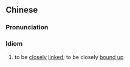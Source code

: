 {{also|息息相关}}
==Chinese==
{{zh-forms|s=息息相关|type=112}}

===Pronunciation===
{{zh-pron
|m=息息xiāngguān
|c=sik1 sik1 soeng1 gwaan1
|mn=sek-sek-siang-koan/sek-sek-siong-koan
|cat=id
}}

===Idiom===
{{zh-idiom}}

# to be [[closely]] [[linked]]; to be closely [[bound up]]